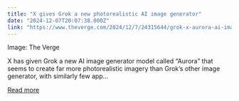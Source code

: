 ```yaml
---
title: "X gives Grok a new photorealistic AI image generator"
date: "2024-12-07T20:07:38.000Z"
link: "https://www.theverge.com/2024/12/7/24315644/grok-x-aurora-ai-image-generator-xai"
---
```


Image: The Verge
    

  
X has given Grok a new AI image generator model called “Aurora” that seems to create far more photorealistic imagery than Grok’s other image generator, with similarly few app...

[Read more](https://www.theverge.com/2024/12/7/24315644/grok-x-aurora-ai-image-generator-xai)
